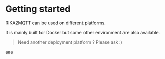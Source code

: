# Getting started

RIKA2MQTT can be used on different platforms.

It is mainly built for Docker but some other environment are also available.

> Need another deployment platform ? Please ask :)

aaa
